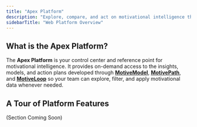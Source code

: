 ```yaml
---
title: "Apex Platform"
description: "Explore, compare, and act on motivational intelligence through your own private web interface."
sidebarTitle: "Web Platform Overview"
---
```



## What is the Apex Platform?

The **Apex Platform** is your control center and reference point for motivational intelligence. It provides on-demand access to the insights, models, and action plans developed through [**MotiveModel**](/product/motivemodel), [**MotivePath**](/product/motivepath), and [**MotiveLoop**](/product/motiveloop) so your team can explore, filter, and apply motivational data whenever needed.

## A Tour of Platform Features

(Section Coming Soon)